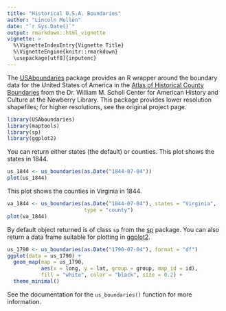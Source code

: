 ```yaml
---
title: "Historical U.S.A. Boundaries"
author: "Lincoln Mullen"
date: "`r Sys.Date()`"
output: rmarkdown::html_vignette
vignette: >
  %\VignetteIndexEntry{Vignette Title}
  %\VignetteEngine{knitr::rmarkdown}
  \usepackage[utf8]{inputenc}
---
```


The [USAboundaries](https://github.com/ropensci/USAboundaries/) package provides an R wrapper around the boundary data for the United States of America in the [Atlas of Historical County Boundaries](http://publications.newberry.org/ahcbp/) from the Dr. William M. Scholl Center for American History and Culture at the Newberry Library. This package provides lower resolution shapefiles; for higher resolutions, see the original project page.

```r
library(USAboundaries)
library(maptools)
library(sp)
library(ggplot2)
```

You can return either states (the default) or counties. This plot shows the states in 1844.

```r
us_1844 <- us_boundaries(as.Date("1844-07-04"))
plot(us_1844)
```

This plot shows the counties in Virginia in 1844.

```r
va_1844 <- us_boundaries(as.Date("1844-07-04"), states = "Virginia", 
                         type = "county")
plot(va_1844)
```

By default object returned is of class `sp` from the [sp](http://cran.rstudio.org/web/packages/sp/) package. You can also return a data frame suitable for plotting in [ggplot2](http://cran.rstudio.org/web/packages/ggplot2/).

```r
us_1790 <- us_boundaries(as.Date("1790-07-04"), format = "df")
ggplot(data = us_1790) +
  geom_map(map = us_1790,
           aes(x = long, y = lat, group = group, map_id = id),
           fill = "white", color = "black", size = 0.2) +
  theme_minimal()
```

See the documentation for the `us_boundaries()` function for more information.



